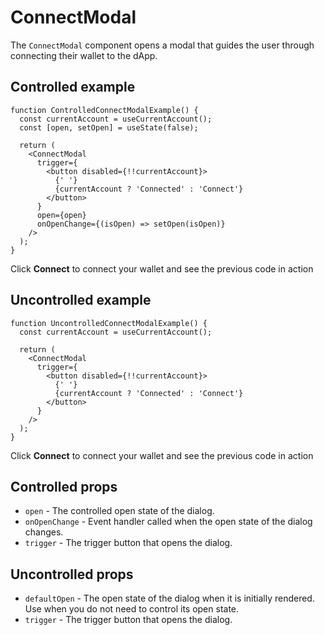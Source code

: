 # ConnectModal

The `ConnectModal` component opens a modal that guides the user through connecting their wallet to
the dApp.

## Controlled example

```tsx live
function ControlledConnectModalExample() {
  const currentAccount = useCurrentAccount();
  const [open, setOpen] = useState(false);

  return (
    <ConnectModal
      trigger={
        <button disabled={!!currentAccount}>
          {' '}
          {currentAccount ? 'Connected' : 'Connect'}
        </button>
      }
      open={open}
      onOpenChange={(isOpen) => setOpen(isOpen)}
    />
  );
}
```

Click **Connect** to connect your wallet and see the previous code in action

## Uncontrolled example

```tsx live
function UncontrolledConnectModalExample() {
  const currentAccount = useCurrentAccount();

  return (
    <ConnectModal
      trigger={
        <button disabled={!!currentAccount}>
          {' '}
          {currentAccount ? 'Connected' : 'Connect'}
        </button>
      }
    />
  );
}
```

Click **Connect** to connect your wallet and see the previous code in action

## Controlled props

-   `open` - The controlled open state of the dialog.
-   `onOpenChange` - Event handler called when the open state of the dialog changes.
-   `trigger` - The trigger button that opens the dialog.

## Uncontrolled props

-   `defaultOpen` - The open state of the dialog when it is initially rendered. Use when you do not
    need to control its open state.
-   `trigger` - The trigger button that opens the dialog.
